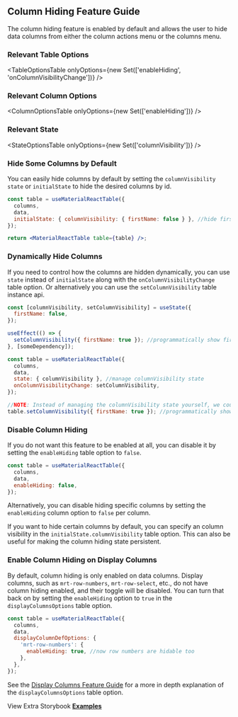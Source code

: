 
<Head>
  <title>{'Column Hiding Guide - Material React Table V2 Docs'}</title>
  <meta
    name="description"
    content="How to use, customize, or disable column hiding and visibility features of Material React Table"
  />
</Head>

## Column Hiding Feature Guide

The column hiding feature is enabled by default and allows the user to hide data columns from either the column actions menu or the columns menu.

### Relevant Table Options

<TableOptionsTable
  onlyOptions={new Set(['enableHiding', 'onColumnVisibilityChange'])}
/>

### Relevant Column Options

<ColumnOptionsTable onlyOptions={new Set(['enableHiding'])} />

### Relevant State

<StateOptionsTable onlyOptions={new Set(['columnVisibility'])} />

### Hide Some Columns by Default

You can easily hide columns by default by setting the `columnVisibility` `state` or `initialState` to hide the desired columns by id.

```jsx
const table = useMaterialReactTable({
  columns,
  data,
  initialState: { columnVisibility: { firstName: false } }, //hide firstName column by default
});

return <MaterialReactTable table={table} />;
```

### Dynamically Hide Columns

If you need to control how the columns are hidden dynamically, you can use `state` instead of `initialState` along with the `onColumnVisibilityChange` table option. Or alternatively you can use the `setColumnVisibility` table instance api.

```jsx
const [columnVisibility, setColumnVisibility] = useState({
  firstName: false,
});

useEffect(() => {
  setColumnVisibility({ firstName: true }); //programmatically show firstName column
}, [someDependency]);

const table = useMaterialReactTable({
  columns,
  data,
  state: { columnVisibility }, //manage columnVisibility state
  onColumnVisibilityChange: setColumnVisibility,
});

//NOTE: Instead of managing the columnVisibility state yourself, we could call a table instance api
table.setColumnVisibility({ firstName: true }); //programmatically show firstName column
```

### Disable Column Hiding

If you do not want this feature to be enabled at all, you can disable it by setting the `enableHiding` table option to `false`.

```jsx
const table = useMaterialReactTable({
  columns,
  data,
  enableHiding: false,
});
```

Alternatively, you can disable hiding specific columns by setting the `enableHiding` column option to `false` per column.

If you want to hide certain columns by default, you can specify an column visibility in the `initialState.columnVisibility` table option. This can also be useful for making the column hiding state persistent.

<Example />

### Enable Column Hiding on Display Columns

By default, column hiding is only enabled on data columns. Display columns, such as `mrt-row-numbers`, `mrt-row-select`, etc., do not have column hiding enabled, and their toggle will be disabled. You can turn that back on by setting the `enableHiding` option to `true` in the `displayColumnsOptions` table option.

```jsx
const table = useMaterialReactTable({
  columns,
  data,
  displayColumnDefOptions: {
    'mrt-row-numbers': {
      enableHiding: true, //now row numbers are hidable too
    },
  },
});
```

See the [Display Columns Feature Guide](/docs/guides/display-columns#display-column-definition-options-prop) for a more in depth explanation of the `displayColumnsOptions` table option.

View Extra Storybook **[Examples](https://www.material-react-table.dev/?path=/story/features-column-hiding-examples)**
